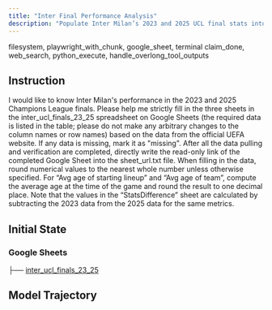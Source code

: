 ```yaml
---
title: "Inter Final Performance Analysis"
description: "Populate Inter Milan’s 2023 and 2025 UCL final stats into three Google Sheets tabs, compute differences in “StatsDifference”, and mark missing data."
---
```


<Columns cols={2}>
  <Card title="MCP Server" icon="cloud">
    filesystem, playwright_with_chunk, google_sheet, terminal
  </Card>
  <Card title="Local Tool" icon="terminal">
    claim_done, web_search, python_execute, handle_overlong_tool_outputs
  </Card>
</Columns>

## Instruction

I would like to know Inter Milan's performance in the 2023 and 2025 Champions League finals. Please help me strictly fill in the three sheets in the inter_ucl_finals_23_25 spreadsheet on Google Sheets (the required data is listed in the table; please do not make any arbitrary changes to the column names or row names) based on the data from the official UEFA website. If any data is missing, mark it as "missing". After all the data pulling and verification are completed, directly write the read-only link of the completed Google Sheet into the sheet_url.txt file. When filling in the data, round numerical values to the nearest whole number unless otherwise specified. For “Avg age of starting lineup” and “Avg age of team”, compute the average age at the time of the game and round the result to one decimal place. Note that the values in the “StatsDifference” sheet are calculated by subtracting the 2023 data from the 2025 data for the same metrics.

## Initial State

### Google Sheets

<div className="file-tree">
├── <a href="https://docs.google.com/spreadsheets/d/1MQtSSQyw3IUhZvryZ5xcroxI31Gw-Ey7viumkaIZaaY">inter_ucl_finals_23_25</a>
</div>

## Model Trajectory
